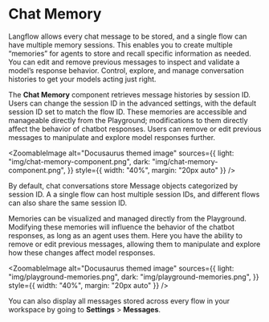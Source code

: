 
# Chat Memory

Langflow allows every chat message to be stored, and a single flow can have multiple memory sessions. This enables you to create multiple “memories” for agents to store and recall specific information as needed. You can edit and remove previous messages to inspect and validate a model’s response behavior. Control, explore, and manage conversation histories to get your models acting just right.

The **Chat Memory** component retrieves message histories by session ID. Users can change the session ID in the advanced settings, with the default session ID set to match the flow ID. These memories are accessible and manageable directly from the Playground; modifications to them directly affect the behavior of chatbot responses. Users can remove or edit previous messages to manipulate and explore model responses further.

<ZoomableImage
  alt="Docusaurus themed image"
  sources={{
    light: "img/chat-memory-component.png",
    dark: "img/chat-memory-component.png",
  }}
  style={{ width: "40%", margin: "20px auto" }}
/>

By default, chat conversations store Message objects categorized by session ID. A a single flow can host multiple session IDs, and different flows can also share the same session ID.

Memories can be visualized and managed directly from the Playground. Modifying these memories will influence the behavior of the chatbot responses, as long as an agent uses them. Here you have the ability to remove or edit previous messages, allowing them to manipulate and explore how these changes affect model responses.

<ZoomableImage
  alt="Docusaurus themed image"
  sources={{
    light: "img/playground-memories.png",
    dark: "img/playground-memories.png",
  }}
  style={{ width: "40%", margin: "20px auto" }}
/>

You can also display all messages stored across every flow in your workspace by going to **Settings** > **Messages**.
